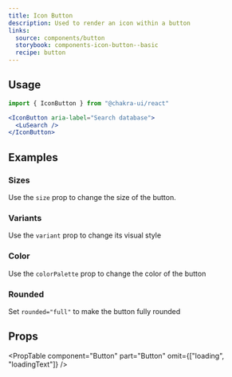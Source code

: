```yaml
---
title: Icon Button
description: Used to render an icon within a button
links:
  source: components/button
  storybook: components-icon-button--basic
  recipe: button
---
```


<ExampleTabs name="icon-button-basic" />

## Usage

```jsx
import { IconButton } from "@chakra-ui/react"
```

```jsx
<IconButton aria-label="Search database">
  <LuSearch />
</IconButton>
```

## Examples

### Sizes

Use the `size` prop to change the size of the button.

<ExampleTabs name="icon-button-with-sizes" />

### Variants

Use the `variant` prop to change its visual style

<ExampleTabs name="icon-button-with-variants" />

### Color

Use the `colorPalette` prop to change the color of the button

<ExampleTabs name="icon-button-with-colors" />

### Rounded

Set `rounded="full"` to make the button fully rounded

<ExampleTabs name="icon-button-rounded" />

## Props

<PropTable component="Button" part="Button" omit={["loading", "loadingText"]} />
